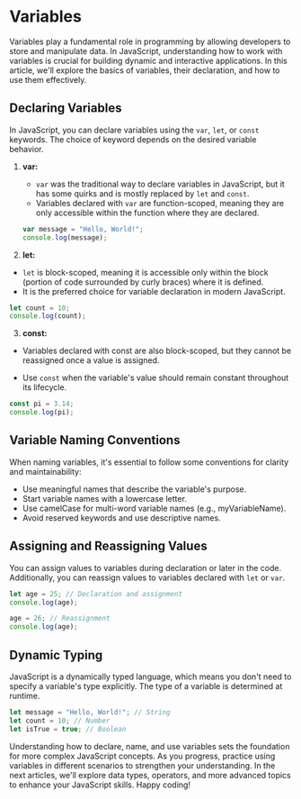 # Variables

Variables play a fundamental role in programming by allowing developers to store and manipulate data. In JavaScript, understanding how to work with variables is crucial for building dynamic and interactive applications. In this article, we'll explore the basics of variables, their declaration, and how to use them effectively.

## Declaring Variables

In JavaScript, you can declare variables using the `var`, `let`, or `const` keywords. The choice of keyword depends on the desired variable behavior.

1. **var:**

   - `var` was the traditional way to declare variables in JavaScript, but it has some quirks and is mostly replaced by `let` and `const`.
   - Variables declared with `var` are function-scoped, meaning they are only accessible within the function where they are declared.

   ```javascript
   var message = "Hello, World!";
   console.log(message);
   ```

2. **let:**

- `let` is block-scoped, meaning it is accessible only within the block (portion of code surrounded by curly braces) where it is defined.
- It is the preferred choice for variable declaration in modern JavaScript.

```js
let count = 10;
console.log(count);
```

3. **const:**

- Variables declared with const are also block-scoped, but they cannot be reassigned once a value is assigned.

- Use `const` when the variable's value should remain constant throughout its lifecycle.

```js
const pi = 3.14;
console.log(pi);
```

## Variable Naming Conventions

When naming variables, it's essential to follow some conventions for clarity and maintainability:

- Use meaningful names that describe the variable's purpose.
- Start variable names with a lowercase letter.
- Use camelCase for multi-word variable names (e.g., myVariableName).
- Avoid reserved keywords and use descriptive names.

## Assigning and Reassigning Values

You can assign values to variables during declaration or later in the code. Additionally, you can reassign values to variables declared with `let` or `var`.

```js
let age = 25; // Declaration and assignment
console.log(age);

age = 26; // Reassignment
console.log(age);
```

## Dynamic Typing
JavaScript is a dynamically typed language, which means you don't need to specify a variable's type explicitly. The type of a variable is determined at runtime.

```js
let message = "Hello, World!"; // String
let count = 10; // Number
let isTrue = true; // Boolean
```

Understanding how to declare, name, and use variables sets the foundation for more complex JavaScript concepts. As you progress, practice using variables in different scenarios to strengthen your understanding. In the next articles, we'll explore data types, operators, and more advanced topics to enhance your JavaScript skills. Happy coding!
